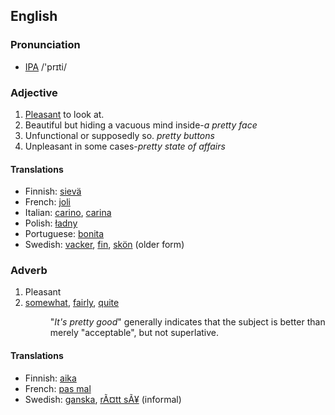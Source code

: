 ==English==
===Pronunciation===
* [[IPA]] /'prɪti/
===Adjective===

# [[Pleasant]] to look at.
# Beautiful but hiding a vacuous mind inside-''a pretty face''
# Unfunctional or supposedly so. ''pretty buttons''
# Unpleasant in some cases-''pretty state of affairs''

====Translations====
*Finnish: [[sievä]]
*French: [[joli]]
*Italian: [[carino]], [[carina]]
*Polish: [[ładny]]
*Portuguese: [[bonita]]
*Swedish: [[vacker]], [[fin]], [[skön]] (older form)

===Adverb===

# Pleasant
# [[somewhat]], [[fairly]], [[quite]]
#: "''It's pretty good''" generally indicates that the subject is better than merely "acceptable", but not superlative.

====Translations====
*Finnish: [[aika]]
*French: [[pas mal]]
*Swedish: [[ganska]], [[rÃ¤tt sÃ¥]] (informal)